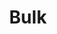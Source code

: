 ---
title: 'Bulk'
description: 'Get started with Legaussitot in less than 5 minutes'
icon: 'flag-checkered'
---